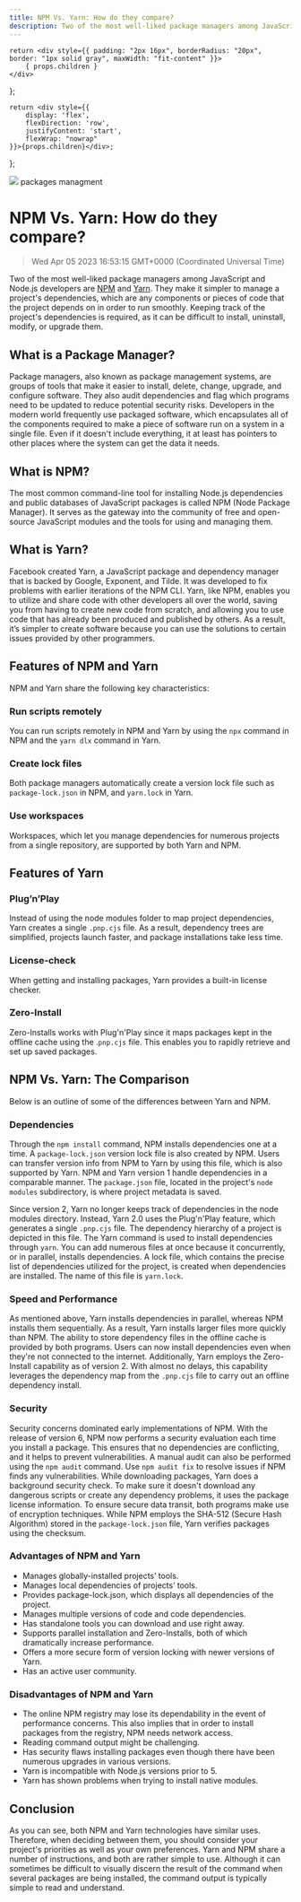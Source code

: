 ```yaml
---
title: NPM Vs. Yarn: How do they compare?
description: Two of the most well-liked package managers among JavaScript and Node.js developers are NPM and Yarn. They make it simpler to manage a project's dependencies, which are any components or pieces of code that the project depends on in order to run smoothly. Keeping track of the project's dependencies is required, as it can be difficult to install, uninstall, modify, or upgrade them.
---
```


    return <div style={{ padding: "2px 16px", borderRadius: "20px", border: "1px solid gray", maxWidth: "fit-content" }}>
        { props.children }
    </div>
};

    return <div style={{
        display: 'flex',
        flexDirection: 'row',
        justifyContent: 'start',
        flexWrap: "nowrap"
    }}>{props.children}</div>;

};

<link rel="canonical" href="https://code.pieces.app/blog/npm-vs-yarn-how-do-they-compare" />

![](https://uploads-ssl.webflow.com/6143afec68f555387049efb3/63dd5edc47af2e6a93a82d77_npmvsyarn_f107d1444ed9533bc799733b045cf91f_2000.jpeg)
<GridFlexRow><Tag>packages</Tag> <Tag>managment</Tag></GridFlexRow>

# NPM Vs. Yarn: How do they compare?
> Wed Apr 05 2023 16:53:15 GMT+0000 (Coordinated Universal Time)

Two of the most well-liked package managers among JavaScript and Node.js developers are <a href="https://www.npmjs.com/" target="_blank" rel="noopener noreferrer">NPM</a> and <a href="https://yarnpkg.com/" target="_blank" rel="noopener noreferrer">Yarn</a>. They make it simpler to manage a project's dependencies, which are any components or pieces of code that the project depends on in order to run smoothly. Keeping track of the project's dependencies is required, as it can be difficult to install, uninstall, modify, or upgrade them.

## What is a Package Manager?
Package managers, also known as package management systems, are groups of tools that make it easier to install, delete, change, upgrade, and configure software. They also audit dependencies and flag which programs need to be updated to reduce potential security risks. Developers in the modern world frequently use packaged software, which encapsulates all of the components required to make a piece of software run on a system in a single file. Even if it doesn't include everything, it at least has pointers to other places where the system can get the data it needs.

## What is NPM?
The most common command-line tool for installing Node.js dependencies and public databases of JavaScript packages is called NPM (Node Package Manager). It serves as the gateway into the community of free and open-source JavaScript modules and the tools for using and managing them.

## What is Yarn?
Facebook created Yarn, a JavaScript package and dependency manager that is backed by Google, Exponent, and Tilde. It was developed to fix problems with earlier iterations of the NPM CLI. Yarn, like NPM, enables you to utilize and share code with other developers all over the world, saving you from having to create new code from scratch, and allowing you to use code that has already been produced and published by others. As a result, it’s simpler to create software because you can use the solutions to certain issues provided by other programmers.

## Features of NPM and Yarn
NPM and Yarn share the following key characteristics:

### Run scripts remotely
You can run scripts remotely in NPM and Yarn by using the ```npx``` command in NPM and the ```yarn dlx``` command in Yarn.

### Create lock files
Both package managers automatically create a version lock file such as ```package-lock.json``` in NPM, and ```yarn.lock``` in Yarn.

### Use workspaces
Workspaces, which let you manage dependencies for numerous projects from a single repository, are supported by both Yarn and NPM.

## Features of Yarn

### Plug’n’Play
Instead of using the node modules folder to map project dependencies, Yarn creates a single ```.pnp.cjs``` file. As a result, dependency trees are simplified, projects launch faster, and package installations take less time.

### License-check
When getting and installing packages, Yarn provides a built-in license checker.

### Zero-Install
Zero-Installs works with Plug'n'Play since it maps packages kept in the offline cache using the .```pnp.cjs``` file. This enables you to rapidly retrieve and set up saved packages.

## NPM Vs. Yarn: The Comparison
Below is an outline of some of the differences between Yarn and NPM.

### Dependencies
Through the ```npm install``` command, NPM installs dependencies one at a time.
A ```package-lock.json``` version lock file is also created by NPM. Users can transfer version info from NPM to Yarn by using this file, which is also supported by Yarn.
NPM and Yarn version 1 handle dependencies in a comparable manner. The ```package.json``` file, located in the project's ```node modules``` subdirectory, is where project metadata is saved.

Since version 2, Yarn no longer keeps track of dependencies in the node modules directory. Instead, Yarn 2.0 uses the Plug'n'Play feature, which generates a single ```.pnp.cjs``` file. The dependency hierarchy of a project is depicted in this file.
The Yarn command is used to install dependencies through ```yarn```. You can add numerous files at once because it concurrently, or in parallel, installs dependencies. A lock file, which contains the precise list of dependencies utilized for the project, is created when dependencies are installed. The name of this file is ```yarn.lock```.

### Speed and Performance
As mentioned above, Yarn installs dependencies in parallel, whereas NPM installs them sequentially. As a result, Yarn installs larger files more quickly than NPM.
The ability to store dependency files in the offline cache is provided by both programs. Users can now install dependencies even when they're not connected to the internet.
Additionally, Yarn employs the Zero-Install capability as of version 2. With almost no delays, this capability leverages the dependency map from the ```.pnp.cjs``` file to carry out an offline dependency install.

### Security
Security concerns dominated early implementations of NPM. With the release of version 6, NPM now performs a security evaluation each time you install a package. This ensures that no dependencies are conflicting, and it helps to prevent vulnerabilities.
A manual audit can also be performed using the ```npm audit``` command. Use ```npm audit fix``` to resolve issues if NPM finds any vulnerabilities.
While downloading packages, Yarn does a background security check. To make sure it doesn't download any dangerous scripts or create any dependency problems, it uses the package license information.
To ensure secure data transit, both programs make use of encryption techniques. While NPM employs the SHA-512 (Secure Hash Algorithm) stored in the ```package-lock.json``` file, Yarn verifies packages using the checksum.

### Advantages of NPM and Yarn
- Manages globally-installed projects’ tools.
- Manages local dependencies of projects’ tools.
- Provides package-lock.json, which displays all dependencies of the project.
- Manages multiple versions of code and code dependencies.
- Has standalone tools you can download and use right away.
- Supports parallel installation and Zero-Installs, both of which dramatically increase performance.
- Offers a more secure form of version locking with newer versions of Yarn.
- Has an active user community.

### Disadvantages of NPM and Yarn
- The online NPM registry may lose its dependability in the event of performance concerns. This also implies that in order to install packages from the registry, NPM needs network access.
- Reading command output might be challenging.
- Has security flaws installing packages even though there have been numerous upgrades in various versions.
- Yarn is incompatible with Node.js versions prior to 5.
- Yarn has shown problems when trying to install native modules.

## Conclusion
As you can see, both NPM and Yarn technologies have similar uses. Therefore, when deciding between them, you should consider your project's priorities as well as your own preferences. Yarn and NPM share a number of instructions, and both are rather simple to use.
Although it can sometimes be difficult to visually discern the result of the command when several packages are being installed, the command output is typically simple to read and understand.
